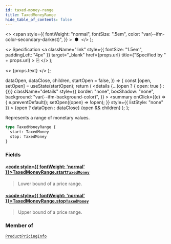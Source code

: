 ```yaml
---
id: taxed-money-range
title: TaxedMoneyRange
hide_table_of_contents: false
---
```


  <>
    <span
      style={{
        fontWeight: "normal",
        fontSize: ".5em",
        color: "var(--ifm-color-secondary-darkest)",
      }}
    >
      &nbsp;●&nbsp;
    </span>
  </>
);

  <>
    Specification
    <a
      className="link"
      style={{ fontSize: "1.5em", paddingLeft: "4px" }}
      target="\_blank"
      href={props.url}
      title={"Specified by " + props.url}
    >
      ⎘
    </a>
  </>
);

  <>
    <span className={props.class}>{props.text}</span>
  </>
);


  dataOpen,
  dataClose,
  children,
  startOpen = false,
}) => {
  const [open, setOpen] = useState(startOpen);
  return (
    <details
      {...(open ? { open: true } : {})}
      className="details"
      style={{
        border: "none",
        boxShadow: "none",
        background: "var(--ifm-background-color)",
      }}
    >
      <summary
        onClick={(e) => {
          e.preventDefault();
          setOpen((open) => !open);
        }}
        style={{ listStyle: "none" }}
      >
        {open ? dataOpen : dataClose}
      </summary>
      {open && children}
    </details>
  );
};

Represents a range of monetary values.

```graphql
type TaxedMoneyRange {
  start: TaxedMoney
  stop: TaxedMoney
}
```

### Fields

#### [<code style={{ fontWeight: 'normal' }}>TaxedMoneyRange.<b>start</b></code>](#)<Bullet />[`TaxedMoney`](../../../api-storefront/miscellaneous/objects/taxed-money) <Badge class="badge badge--secondary" text="object"/>

> Lower bound of a price range.

#### [<code style={{ fontWeight: 'normal' }}>TaxedMoneyRange.<b>stop</b></code>](#)<Bullet />[`TaxedMoney`](../../../api-storefront/miscellaneous/objects/taxed-money) <Badge class="badge badge--secondary" text="object"/>

> Upper bound of a price range.

### Member of

[`ProductPricingInfo`](../../../api-storefront/products/objects/product-pricing-info) <Badge class="badge badge--secondary" text="object"/>
